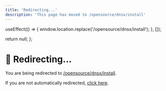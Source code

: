 ```yaml
---
title: 'Redirecting...'
description: 'This page has moved to /opensource/dnsx/install'
---
```



  useEffect(() => {
    window.location.replace('/opensource/dnsx/install');
  }, []);
  
  return null;
};

<RedirectComponent />

# 🔄 Redirecting...

You are being redirected to [/opensource/dnsx/install](/opensource/dnsx/install).

If you are not automatically redirected, [click here](/opensource/dnsx/install).

<script dangerouslySetInnerHTML={{
  __html: `
    setTimeout(function() {
      if (typeof window !== 'undefined') {
        window.location.href = '/opensource/dnsx/install';
      }
    }, 100);
  `
}} />
